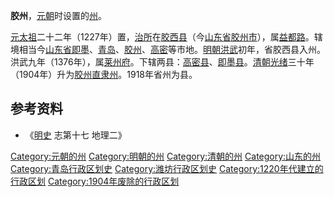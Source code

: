 {{Dablink|关于同名或处于不同时期的地方，参见：[[胶州_(消歧义)|胶州 (消歧义)]]}}

'''胶州'''，[[元朝|元朝]]时设置的[[州|州]]。

[[元太祖|元太祖]]二十二年（1227年）置，[[胶西县_(北宋)|治所]]在[[胶西县|胶西县]]（今[[山东省|山东省]][[胶州市|胶州市]]），属[[益都路|益都路]]。辖境相当今[[山东省|山东省]][[即墨市|即墨]]、[[青岛市|青岛]]、[[胶州市|胶州]]、[[高密市|高密]]等市地。[[明朝|明朝]][[洪武|洪武]]初年，省胶西县入州。洪武九年（1376年），属[[莱州府|莱州府]]。下辖两县：[[高密县|高密县]]、[[即墨县|即墨县]]。[[清朝|清朝]][[光绪|光绪]]三十年（1904年）升为[[胶州直隶州|胶州直隶州]]。1918年省州为县。

== 参考资料 ==
*《[[明史|明史]] 志第十七 地理二》
{{山东行政区划小作品}}
{{DEFAULTSORT:J}}
[[Category:元朝的州|Category:元朝的州]] 
[[Category:明朝的州|Category:明朝的州]] 
[[Category:清朝的州|Category:清朝的州]]
[[Category:山东的州|Category:山东的州]]
[[Category:青岛行政区划史|Category:青岛行政区划史]]
[[Category:潍坊行政区划史|Category:潍坊行政区划史]]
[[Category:1220年代建立的行政区划|Category:1220年代建立的行政区划]]
[[Category:1904年废除的行政区划|Category:1904年废除的行政区划]]